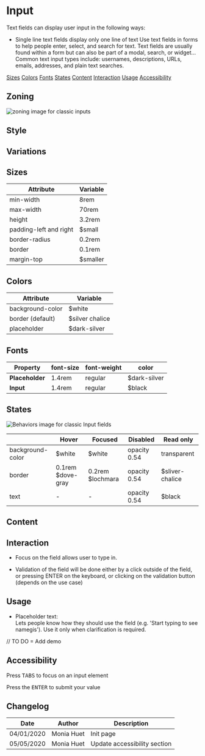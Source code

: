 

<Meta title="Guidelines|Components/Input" />

# Input

Text fields can display user input in the following ways:
- Single line text fields display only one line of text
Use text fields in forms to help people enter, select, and search for text. 
Text fields are usually found within a form but can also be part of a modal, search, or widget… 
Common text input types include: usernames, descriptions, URLs, emails, addresses, and plain text searches.

<Row>
	<Col centered="all">
		<a href="#sizes">Sizes</a>
	</Col>
	<Col centered="all">
		<a href="#colors">Colors</a>
	</Col>
	<Col centered="all">
		<a href="#fonts">Fonts</a>
	</Col>
	<Col centered="all">
		<a href="#states">States</a>
	</Col>
	<Col centered="all">
		<a href="#content">Content</a>
	</Col>
		<Col centered="all">
		<a href="#interaction">Interaction</a>
	</Col>
	<Col centered="all">
		<a href="#usage">Usage</a>
	</Col>
	<Col centered="all">
		<a href="#accessibility">Accessibility</a>
	</Col>
</Row>


## Zoning

<img src={InputZoning} alt="zoning image for classic inputs" className="full" class="full" />

## Style

## Variations

<Story id="components-form--text" />

## Sizes <a id="sizes" />

| Attribute                      | Variable          |
| ------------------------------ | ----------------- |
| min-width                      | 8rem              |
| max-width                      | 70rem             |
| height    			    	 | 3.2rem            |
| padding-left and right         | $small            |
| border-radius                  | 0.2rem            |
| border                         | 0.1rem            |
| margin-top                     | $smaller          |


## Colors <a id="colors" />

| Attribute                      | Variable                            |
| ------------------------------ | ----------------------------------- |
| background-color               | $white                              |
| border (default)               | $silver chalice                     |
| placeholder                    | $dark-silver                        |


## Fonts <a id="fonts" />

| Property       | font-size | font-weight | color |
|----------------|-----------|-------------|-------|
| **Placeholder**| 1.4rem    |regular      |$dark-silver |
| **Input**      | 1.4rem    |regular      |$black |


## States <a id="states" />

<img src={InputBehaviors} alt="Behaviors image for classic Input fields" className="full" class="full" />

|                      | **Hover**           | **Focused**       | **Disabled**     | **Read only**    |
| -------------------- | ------------------- | ----------------- | ---------------- | ---------------- |
| background-color     | $white			     | $white			 | opacity 0.54     | transparent	   |
| border               | 0.1rem $dove-gray   | 0.2rem $lochmara  | opacity 0.54     | $sliver-chalice  |
| text                 | -                   | -                 | opacity 0.54     | $black		   |



## Content <a id="content" />

## Interaction <a id="interaction" />

* Focus on the field allows user to type in.
- Validation of the field will be done either by a click outside of the field, or pressing ENTER on the keyboard, or clicking on the validation button (depends on the use case)


## Usage <a id="usage" />

* Placeholder text:  
Lets people know how they should use the field (e.g. 'Start typing to see namegis'). Use it only when clarification is required.

// TO DO = Add demo

## Accessibility <a id="accessibility" />

Press <kbd>TABS</kbd> to focus on an input element

Press the <kbd>ENTER</kbd> to submit your value

## Changelog

| Date       | Author | Description |
| ---------- | ------ | ----------- |
| 04/01/2020 | Monia Huet  | Init page   |
| 05/05/2020 | Monia Huet  | Update accessibility section  |
